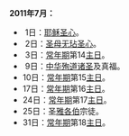 '''2011年7月：'''

* 1日：[[耶稣圣心|耶稣圣心]]。
* 2日：[[圣母无玷圣心|圣母无玷圣心]]。
* 3日：[[常年期|常年期]]第14[[主日|主日]]。
* 9日：[[中华殉道诸圣|中华殉道诸圣]]及真福。
*10日：[[常年期|常年期]]第15[[主日|主日]]。
*17日：[[常年期|常年期]]第16[[主日|主日]]。
*24日：[[常年期|常年期]]第17[[主日|主日]]。
*25日：圣[[雅各伯|雅各伯]]宗徒。
*31日：[[常年期|常年期]]第18[[主日|主日]]。